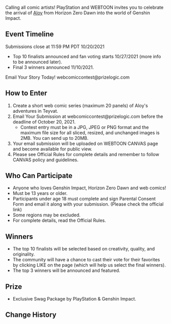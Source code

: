 {{Event
|name              = Aloy Adventures in Teyvat - Webccomic Contest
|image             = Aloy Adventures in Teyvat - Webccomic Contest.jpg
|type              = Web
|type2             = Submission
|time_known        = yes
|time_start        = 2021-09-14 01:00:00
|time_start_offset = GMT+8
|time_end          = 2021-10-20 23:59:59
|time_end_offset   = GMT+8
|link              = https://www.webtoons.com/en/notice/detail?noticeNo=2085
}}
{{Description|Inspired by Aloy's journey into the world of Genshin Impact? Enter the Aloy's Adventures in Teyvat web comic contest for a chance to flex your creative powers and win epic prizes.}}

Calling all comic artists!
PlayStation and WEBTOON invites you to celebrate the arrival of [[Aloy]] from Horizon Zero Dawn into the world of Genshin Impact.

==Event Timeline==
Submissions close at 11:59 PM PDT 10/20/2021
*Top 10 finalists announced and fan voting starts 10/27/2021 (more info to be announced later).
*Final 3 winners announced 11/10/2021.
Email Your Story Today! webcomiccontest@prizelogic.com

==How to Enter==
#Create a short web comic series (maximum 20 panels) of Aloy's adventures in Teyvat.
#Email Your Submission at webcomiccontest@prizelogic.com before the deadline of October 20, 2021.
#*Contest entry must be in a JPG, JPEG or PNG format and the maximum file size for all sliced, resized, and unchanged images is 2MB. You can send up to 20MB.
#Your email submission will be uploaded on WEBTOON CANVAS page and become available for public view.
#Please see Official Rules for complete details and remember to follow CANVAS policy and guidelines.

==Who Can Participate==
*Anyone who loves Genshin Impact, Horizon Zero Dawn and web comics!
*Must be 13 years or older.
*Participants under age 18 must complete and sign Parental Consent Form and email it along with your submission. (Please check the official link)
*Some regions may be excluded.
*For complete details, read the Official Rules.

==Winners==
*The top 10 finalists will be selected based on creativity, quality, and originality.
*The community will have a chance to cast their vote for their favorites by clicking LIKE on the page (which will help us select the final winners).
*The top 3 winners will be announced and featured.

==Prize==
*Exclusive Swag Package by PlayStation & Genshin Impact.

==Change History==
{{Change History|2.1}}